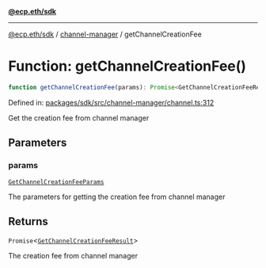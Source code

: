 [**@ecp.eth/sdk**](../../index.mdx)

***

[@ecp.eth/sdk](/sdk-reference/index.mdx) / [channel-manager](/sdk-reference/channel-manager/index.mdx) / getChannelCreationFee

# Function: getChannelCreationFee()

```ts
function getChannelCreationFee(params): Promise<GetChannelCreationFeeResult>;
```

Defined in: [packages/sdk/src/channel-manager/channel.ts:312](https://github.com/ecp-eth/comments-monorepo/blob/main/packages/sdk/src/channel-manager/channel.ts#L312)

Get the creation fee from channel manager

## Parameters

### params

[`GetChannelCreationFeeParams`](/sdk-reference/channel-manager/type-aliases/GetChannelCreationFeeParams.mdx)

The parameters for getting the creation fee from channel manager

## Returns

`Promise`\<[`GetChannelCreationFeeResult`](/sdk-reference/channel-manager/type-aliases/GetChannelCreationFeeResult.mdx)\>

The creation fee from channel manager
